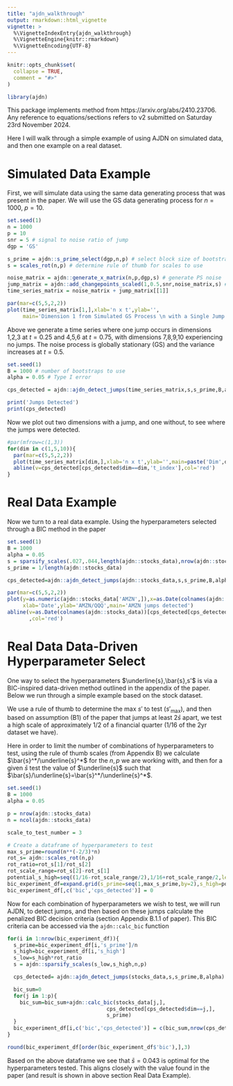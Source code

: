 ```yaml
---
title: "ajdn_walkthrough"
output: rmarkdown::html_vignette
vignette: >
  %\VignetteIndexEntry{ajdn_walkthrough}
  %\VignetteEngine{knitr::rmarkdown}
  %\VignetteEncoding{UTF-8}
---
```


```r
knitr::opts_chunk$set(
  collapse = TRUE,
  comment = "#>"
)
```

```r
library(ajdn)
```

This package implements method from https://arxiv.org/abs/2410.23706. Any reference to equations/sections refers to v2 submitted on Saturday 23rd November 2024.

Here I will walk through a simple example of using AJDN on simulated data, and then one example on a real dataset.

# Simulated Data Example


First, we will simulate data using the same data generating process that was present in the paper. We will use the GS data generating process for $n=1000,\;p=10$.

```r
set.seed(1)
n = 1000
p = 10
snr = 5 # signal to noise ratio of jump
dgp = 'GS'

s_prime = ajdn::s_prime_select(dgp,n,p) # select block size of bootstrap
s = scales_rot(n,p) # determine rule of thumb for scales to use

noise_matrix = ajdn::generate_x_matrix(n,p,dgp,s) # generate PS noise
jump_matrix = ajdn::add_changepoints_scaled(1,0.5,snr,noise_matrix,s) # generate matrix of jumps
time_series_matrix = noise_matrix + jump_matrix[[1]]

par(mar=c(5,5,2,2))
plot(time_series_matrix[1,],xlab='n x t',ylab='',
     main='Dimension 1 from Simulated GS Process \n with a Single Jump',type='l',cex.main=0.8)
```

Above we generate a time series where one jump occurs in dimensions 1,2,3 at $t=0.25$ and 4,5,6 at $t=0.75$, with dimensions 7,8,9,10 experiencing no jumps. The noise process is globally stationary (GS) and the variance increases at $t=0.5$.

```r
set.seed(1)
B = 1000 # number of bootstraps to use
alpha = 0.05 # Type I error

cps_detected = ajdn::ajdn_detect_jumps(time_series_matrix,s,s_prime,B,alpha)

print('Jumps Detected')
print(cps_detected)
```
Now we plot out two dimensions with a jump, and one without, to see where the jumps were detected.

```r
#par(mfrow=c(1,3))
for(dim in c(1,5,10)){
  par(mar=c(5,5,2,2))
  plot(time_series_matrix[dim,],xlab='n x t',ylab='',main=paste('Dim',dim),type='l')
  abline(v=cps_detected[cps_detected$dim==dim,'t_index'],col='red')
}
```

# Real Data Example

Now we turn to a real data example. Using the hyperparameters selected through a BIC method in the paper

```r
set.seed(1)
B = 1000
alpha = 0.05
s = sparsify_scales(.027,.044,length(ajdn::stocks_data),nrow(ajdn::stocks_data))
s_prime = 1/length(ajdn::stocks_data)

cps_detected=ajdn::ajdn_detect_jumps(ajdn::stocks_data,s,s_prime,B,alpha)

par(mar=c(5,5,2,2))
plot(y=as.numeric(ajdn::stocks_data['AMZN',]),x=as.Date(colnames(ajdn::stocks_data)),
     xlab='Date',ylab='AMZN/QQQ',main='AMZN jumps detected')
abline(v=as.Date(colnames(ajdn::stocks_data))[cps_detected[cps_detected$dim==which(rownames(stocks_data)=='AMZN'),'t_index']]
       ,col='red')
```

# Real Data Data-Driven Hyperparameter Select

One way to select the hyperparameters $\underline{s},\bar{s},s'$ is via a BIC-inspired data-driven method outlined in the appendix of the paper. Below we run through a simple example based on the stock dataset.

We use a rule of thumb to determine the max $s'$ to test ($s'_{\text{max}}$), and then based on assumption (B1) of the paper that jumps at least $2\bar{s}$ apart, we test a high scale of approximately 1/2 of a financial quarter (1/16 of the 2yr dataset we have).

Here in order to limit the number of combinations of hyperparameters to test, using the rule of thumb scales (from Appendix B) we calculate $\bar{s}^*/\underline{s}^*$ for the $n,p$ we are working with, and then for a given $\bar{s}$ test the value of $\underline{s}$ such that $\bar{s}/\underline{s}=\bar{s}^*/\underline{s}^*$.

```r
set.seed(1)
B = 1000
alpha = 0.05

p = nrow(ajdn::stocks_data)
n = ncol(ajdn::stocks_data)

scale_to_test_number = 3

# Create a dataframe of hyperparameters to test
max_s_prime=round(n**(-2/3)*n)
rot_s= ajdn::scales_rot(n,p)
rot_ratio=rot_s[1]/rot_s[2]
rot_scale_range=rot_s[2]-rot_s[1]
potential_s_high=seq((1/16-rot_scale_range/2),1/16+rot_scale_range/2,length.out=scale_to_test_number)
bic_experiment_df=expand.grid(s_prime=seq(1,max_s_prime,by=2),s_high=potential_s_high)
bic_experiment_df[,c('bic','cps_detected')] = 0
```

Now for each combination of hyperparameters we wish to test, we will run AJDN, to detect jumps, and then based on these jumps calculate the penalized BIC decision criteria (section Appendix B.1.1 of paper). This BIC criteria can be accessed via the `ajdn::calc_bic` function

```r
for(i in 1:nrow(bic_experiment_df)){
  s_prime=bic_experiment_df[i,'s_prime']/n
  s_high=bic_experiment_df[i,'s_high']
  s_low=s_high*rot_ratio
  s = ajdn::sparsify_scales(s_low,s_high,n,p)

  cps_detected= ajdn::ajdn_detect_jumps(stocks_data,s,s_prime,B,alpha)

  bic_sum=0
  for(j in 1:p){
    bic_sum=bic_sum+ajdn::calc_bic(stocks_data[j,],
                                cps_detected[cps_detected$dim==j,],
                                s_prime)
  }
  bic_experiment_df[i,c('bic','cps_detected')] = c(bic_sum,nrow(cps_detected))
}

round(bic_experiment_df[order(bic_experiment_df$'bic'),],3)
```

Based on the above dataframe we see that $\bar{s}=0.043$ is optimal for the hyperparameters tested. This aligns closely with the value found in the paper (and result is shown in above section Real Data Example).
